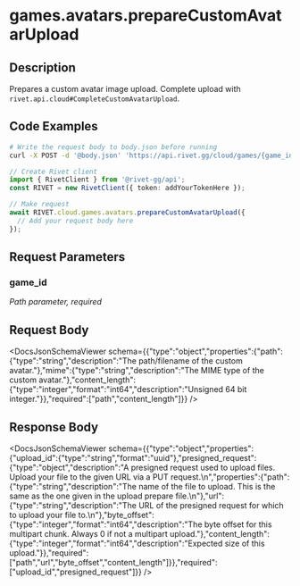 

# games.avatars.prepareCustomAvatarUpload

## Description

Prepares a custom avatar image upload.
Complete upload with `rivet.api.cloud#CompleteCustomAvatarUpload`.


## Code Examples

<CodeGroup title='Request' tag='POST' label='https://api.rivet.gg/cloud/games/{game_id}/prepare'>

```bash {{ title: 'cURL' }}
# Write the request body to body.json before running
curl -X POST -d '@body.json' 'https://api.rivet.gg/cloud/games/{game_id}/prepare'
```

```ts
// Create Rivet client
import { RivetClient } from '@rivet-gg/api';
const RIVET = new RivetClient({ token: addYourTokenHere });

// Make request
await RIVET.cloud.games.avatars.prepareCustomAvatarUpload({
  // Add your request body here
});
```

</CodeGroup>


## Request Parameters


### game_id

_Path parameter, required_





## Request Body

<DocsJsonSchemaViewer schema={{"type":"object","properties":{"path":{"type":"string","description":"The path/filename of the custom avatar."},"mime":{"type":"string","description":"The MIME type of the custom avatar."},"content_length":{"type":"integer","format":"int64","description":"Unsigned 64 bit integer."}},"required":["path","content_length"]}} />


## Response Body

<DocsJsonSchemaViewer schema={{"type":"object","properties":{"upload_id":{"type":"string","format":"uuid"},"presigned_request":{"type":"object","description":"A presigned request used to upload files. Upload your file to the given URL via a PUT request.\n","properties":{"path":{"type":"string","description":"The name of the file to upload.  This is the same as the one given in the upload prepare file.\n"},"url":{"type":"string","description":"The URL of the presigned request for which to upload your file to.\n"},"byte_offset":{"type":"integer","format":"int64","description":"The byte offset for this multipart chunk. Always 0 if not a multipart upload."},"content_length":{"type":"integer","format":"int64","description":"Expected size of this upload."}},"required":["path","url","byte_offset","content_length"]}},"required":["upload_id","presigned_request"]}} />

